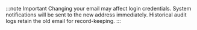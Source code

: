 :::note Important
Changing your email may affect login credentials. System notifications will be sent to the new address immediately. Historical audit logs retain the old email for record-keeping.
:::
